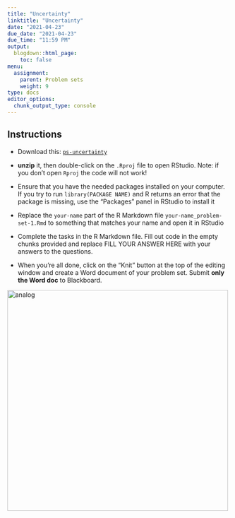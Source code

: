 ```yaml
---
title: "Uncertainty"
linktitle: "Uncertainty"
date: "2021-04-23"
due_date: "2021-04-23"
due_time: "11:59 PM"
output:
  blogdown::html_page:
    toc: false
menu:
  assignment:
    parent: Problem sets
    weight: 9
type: docs
editor_options: 
  chunk_output_type: console
---
```


## Instructions


- Download this: <i class="far fa-file-archive"></i> [`ps-uncertainty`](/files/ps-uncertainty.zip)

- **unzip** it, then double-click on the `.Rproj` file to open RStudio. Note: if you don't open `Rproj` the code will not work!

- Ensure that you have the needed packages installed on your computer. If you try to run `library(PACKAGE NAME)` and R returns an error that the package is missing, use the “Packages” panel in RStudio to install it

- Replace the `your-name` part of the R Markdown file `your-name_problem-set-1.Rmd` to something that matches your name and open it in RStudio

- Complete the tasks in the R Markdown file. Fill out code in the empty chunks provided and replace FILL YOUR ANSWER HERE with your answers to the questions.

- When you’re all done, click on the “Knit” button at the top of the editing window and create a Word document of your problem set. Submit **only the Word doc** to Blackboard.



<img src="/images/assignment/knit-button.png" alt="analog" width="500"/>
